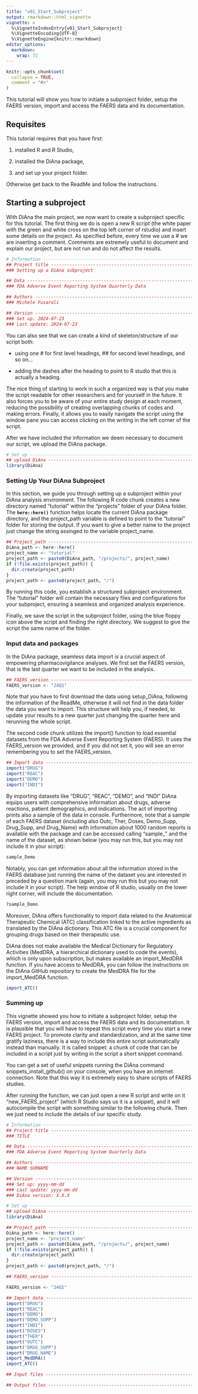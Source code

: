 ```yaml
---
title: "v01_Start_Subproject"
output: rmarkdown::html_vignette
vignette: >
  %\VignetteIndexEntry{v01_Start_Subproject}
  %\VignetteEncoding{UTF-8}
  %\VignetteEngine{knitr::rmarkdown}
editor_options: 
  markdown: 
    wrap: 72
---
```


```r
knitr::opts_chunk$set(
  collapse = TRUE,
  comment = "#>"
)
```


This tutorial will show you how to initiate a subproject folder, setup the
FAERS version, import and access the FAERS data and its documentation.

## Requisites

This tutorial requires that you have first:

1.  installed R and R Studio,

2.  installed the DiAna package,

3.  and set up your project folder.

Otherwise get back to the ReadMe and follow the instructions.

## Starting a subproject

With DiAna the main project, we now want to create a subproject specific
for this tutorial. The first thing we do is open a new R script (the
white paper with the green and white cross on the top left corner of
rstudio) and insert some details on the project. As specified before,
every time we use a \# we are inserting a comment. Comments are
extremely useful to document and explain our project, but are not run
and do not affect the results.

```r
# Information -----------------------------------------------------------------
## Project title --------------------------------------------------------------
### Setting up a DiAna subproject

## Data -----------------------------------------------------------------------
### FDA Adverse Event Reporting System Quarterly Data

## Authors --------------------------------------------------------------------
### Michele Fusaroli

## Version --------------------------------------------------------------------
### Set up: 2024-07-23
### Last update: 2024-07-23
```

You can also see that we can create a kind of skeleton/structure of our
script both:

-   using one \# for first level headings, \## for second level
    headings, and so on...

-   adding the dashes after the heading to point to R studio that this
    is actually a heading.

The nice thing of starting to work in such a organized way is that you
make the script readable for other researchers and for yourself in the
future. It also forces you to be aware of your entire study design at
each moment, reducing the possibility of creating overlapping chunks of
codes and making errors. Finally, it allows you to easily navigate the
script using the window pane you can access clicking on the writing in
the left corner of the script.

After we have included the information we deem necessary to document our
script, we upload the DiAna package.

```r
# Set up ----------------------------------------------------------------------
## upload DiAna ---------------------------------------------------------------
library(DiAna)
```

### **Setting Up Your DiAna Subproject**

In this section, we guide you through setting up a subproject within
your DiAna analysis environment. The following R code chunk creates a
new directory named "tutorial" within the "projects" folder of your
DiAna folder. The **`here::here()`** function helps locate the current
DiAna package directory, and the project_path variable is defined to
point to the "tutorial" folder for storing the output. If you want to
give a better name to the project just change the string assinged to the
variable project_name.

```r
## Project_path ---------------------------------------------------------------
DiAna_path <- here::here()
project_name <- "tutorial"
project_path <- paste0(DiAna_path, "/projects/", project_name)
if (!file.exists(project_path)) {
  dir.create(project_path)
}
project_path <- paste0(project_path, "/")
```

By running this code, you establish a structured subproject environment.
The "tutorial" folder will contain the necessary files and
configurations for your subproject, ensuring a seamless and organized
analysis experience.

Finally, we save the script in the subproject folder, using the blue
floppy icon above the script and finding the right directory. We suggest
to give the script the same name of the folder.

### **Input data and packages**

In the DiAna package, seamless data import is a crucial aspect of
empowering pharmacovigilance analyses. We first set the FAERS version,
that is the last quarter we want to be included in the analysis.

```r
## FAERS_version --------------------------------------------------------------
FAERS_version <- "24Q1"
```

Note that you have to first download the data using setup_DiAna,
following the information of the ReadMe, otherwise it will not find in
the data folder the data you want to import. This structure will help
you, if needed, to update your results to a new quarter just changing
the quarter here and rerunning the whole script.

The second code chunk utilizes the import() function to load essential
datasets from the FDA Adverse Event Reporting System (FAERS). It uses
the FAERS_version we provided, and if you did not set it, you will see
an error remembering you to set the FAERS_version.

```r
## Import data ----------------------------------------------------------------
import("DRUG")
import("REAC")
import("DEMO")
import("INDI")
```

By importing datasets like "DRUG", "REAC", "DEMO", and "INDI" DiAna
equips users with comprehensive information about drugs, adverse
reactions, patient demographics, and indications. The act of importing
prints also a sample of the data in console. Furthermore, note that a
sample of each FAERS dataset (including also Outc, Ther, Doses,
Demo_Supp, Drug_Supp, and Drug_Name) with information about 1000 random
reports is available with the package and can be accessed calling
"sample\_" and the name of the dataset, as shown below (you may run
this, but you may not include it in your script):

```r
sample_Demo
```

Notably, you can get information about all the information stored in the
FAERS database just running the name of the dataset you are interested
in preceded by a question mark (again, you may run this but you may not
include it in your script). The help window of R studio, usually on the
lower right corner, will include the documentation.

```r
?sample_Demo
```

Moreover, DiAna offers functionality to import data related to the
Anatomical Therapeutic Chemical (ATC) classification linked to the
active ingredients as translated by the DiAna dictionary. This ATC file
is a crucial component for grouping drugs based on their therapeutic
use.

DiAna does not make available the Medical Dictionary for Regulatory
Activities (MedDRA, a hierarchical dictionary used to code the events),
which is only upon subscription, but makes available an import_MedDRA
function. If you have access to MedDRA, you can follow the instructions
on the DiAna GitHub repository to create the MedDRA file for the
import_MedDRA function.

```r
import_ATC()
```

### **Summing up**

This vignette showed you how to initiate a subproject folder, setup the
FAERS version, import and access the FAERS data and its documentation.
It is plausible that you will have to repeat this script every time you
start a new FAERS project. To promote clarity and standardization, and
at the same time gratify laziness, there is a way to include this entire
script automatically instead than manually. It is called snippet: a
chunk of code that can be included in a script just by writing in the
script a short snippet command.

You can get a set of useful snippets running the DiAna command
snippets_install_github() on your console, when you have an internet
connection. Note that this way it is extremely easy to share scripts of
FAERS studies.

After running the function, we can just open a new R script and write on
it "new_FAERS_project" (which R Studio says us it is a snippet), and it
will autocompile the script with something similar to the following chunk.
Then we just need to include the details of our specific study.

```r
# Information -----------------------------------------------------------------
## Project title --------------------------------------------------------------
### TITLE

## Data -----------------------------------------------------------------------
### FDA Adverse Event Reporting System Quarterly Data

## Authors --------------------------------------------------------------------
### NAME SURNAME

## Version --------------------------------------------------------------------
### Set up: yyyy-mm-dd
### Last update: yyyy-mm-dd
### DiAna version: X.X.X

# Set up ----------------------------------------------------------------------
## upload DiAna ---------------------------------------------------------------
library(DiAna)

## Project_path ---------------------------------------------------------------
DiAna_path <- here::here()
project_name <- "project_name"
project_path <- paste0(DiAna_path, "/projects/", project_name)
if (!file.exists(project_path)) {
  dir.create(project_path)
}
project_path <- paste0(project_path, "/")

## FAERS_version --------------------------------------------------------------

FAERS_version <- "24Q1"

## Import data ----------------------------------------------------------------
import("DRUG")
import("REAC")
import("DEMO")
import("DEMO_SUPP")
import("INDI")
import("DOSES")
import("THER")
import("OUTC")
import("DRUG_SUPP")
import("DRUG_NAME")
import_MedDRA()
import_ATC()

## Input files ---------------------------------------------------------------

## Output files --------------------------------------------------------------
```
